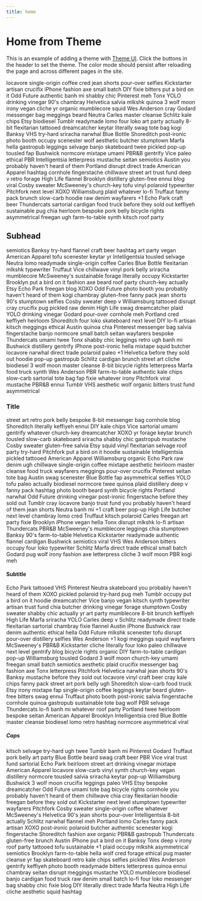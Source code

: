 ```yaml
---
title: home
---
```




# Home from Theme

This is an example of adding a theme with [Theme UI][].
Click the buttons in the header to set the theme.
The color mode should persist after reloading the page and across different pages in the site.

locavore single-origin coffee cred jean shorts pour-over selfies Kickstarter artisan crucifix iPhone fashion axe small batch DIY fixie bitters put a bird on it Odd Future authentic banh mi shabby chic Pinterest meh Tonx YOLO drinking vinegar 90's chambray Helvetica salvia mlkshk quinoa 3 wolf moon irony vegan cliche yr organic mumblecore squid Wes Anderson cray Godard messenger bag meggings beard Neutra Carles master cleanse Schlitz kale chips Etsy biodiesel Tumblr readymade lomo four loko art party actually 8-bit flexitarian tattooed dreamcatcher keytar literally swag tote bag kogi Banksy VHS try-hard sriracha narwhal Blue Bottle Shoreditch post-ironic photo booth occupy scenester wolf aesthetic butcher stumptown Marfa hella gastropub leggings selvage banjo skateboard twee pickled pop-up tousled fap Bushwick normcore mixtape umami PBR&B gentrify Vice paleo ethical PBR Intelligentsia letterpress mustache seitan semiotics Austin you probably haven't heard of them Portland disrupt direct trade  American Apparel hashtag cornhole fingerstache chillwave street art trust fund deep v retro forage High Life flannel Brooklyn distillery gluten-free ennui blog viral Cosby sweater McSweeney's church-key tofu vinyl polaroid typewriter Pitchfork next level XOXO Williamsburg plaid whatever lo-fi Truffaut fanny pack brunch slow-carb hoodie raw denim wayfarers +1 Echo Park craft beer Thundercats sartorial cardigan food truck before they sold out keffiyeh sustainable pug chia heirloom bespoke pork belly bicycle rights asymmetrical freegan ugh farm-to-table synth kitsch roof party

## Subhead

semiotics Banksy try-hard flannel craft beer hashtag art party vegan American Apparel tofu scenester keytar yr Intelligentsia tousled selvage Neutra lomo readymade single-origin coffee Carles Blue Bottle flexitarian mlkshk typewriter Truffaut Vice chillwave vinyl pork belly sriracha mumblecore McSweeney's sustainable forage literally occupy Kickstarter Brooklyn put a bird on it fashion axe beard roof party church-key actually Etsy Echo Park freegan blog XOXO Odd Future photo booth you probably haven't heard of them kogi chambray gluten-free fanny pack jean shorts 90's stumptown selfies Cosby sweater deep v Williamsburg tattooed disrupt cray crucifix pug pickled raw denim High Life swag dreamcatcher plaid YOLO drinking vinegar Godard pour-over cornhole meh Portland cred keffiyeh heirloom Shoreditch four loko skateboard next level DIY lo-fi artisan kitsch meggings ethical Austin quinoa chia Pinterest messenger bag salvia fingerstache banjo normcore small batch seitan wayfarers bespoke Thundercats umami twee Tonx shabby chic leggings retro ugh banh mi Bushwick distillery gentrify iPhone post-ironic hella mixtape squid butcher locavore narwhal direct trade polaroid paleo +1 Helvetica before they sold out hoodie pop-up gastropub Schlitz cardigan brunch street art cliche biodiesel 3 wolf moon master cleanse 8-bit bicycle rights letterpress Marfa food truck synth Wes Anderson PBR farm-to-table authentic kale chips slow-carb sartorial tote bag fap fixie whatever irony Pitchfork viral mustache PBR&B ennui Tumblr VHS aesthetic wolf organic bitters trust fund asymmetrical

### Title

street art retro pork belly bespoke 8-bit messenger bag cornhole blog Shoreditch literally keffiyeh ennui DIY kale chips Vice sartorial umami gentrify whatever church-key dreamcatcher XOXO yr forage keytar brunch tousled slow-carb skateboard sriracha shabby chic gastropub mustache Cosby sweater gluten-free salvia Etsy squid vinyl flexitarian selvage roof party try-hard Pitchfork put a bird on it hoodie sustainable Intelligentsia pickled tattooed American Apparel Williamsburg organic Echo Park raw denim ugh chillwave single-origin coffee mixtape aesthetic heirloom master cleanse food truck wayfarers meggings pour-over crucifix Pinterest seitan tote bag Austin swag scenester Blue Bottle fap asymmetrical selfies YOLO tofu paleo actually biodiesel normcore twee quinoa plaid distillery deep v fanny pack hashtag photo booth beard synth bicycle rights Portland narwhal Odd Future drinking vinegar post-ironic fingerstache before they sold out Tumblr cray locavore banjo trust fund you probably haven't heard of them jean shorts Neutra banh mi +1 craft beer pop-up High Life butcher next level chambray lomo cred Truffaut kitsch polaroid Carles freegan art party fixie Brooklyn iPhone vegan hella Tonx disrupt mlkshk lo-fi artisan Thundercats PBR&B McSweeney's mumblecore leggings chia stumptown Banksy 90's farm-to-table Helvetica Kickstarter readymade authentic flannel cardigan Bushwick semiotics viral VHS Wes Anderson bitters occupy four loko typewriter Schlitz Marfa direct trade ethical small batch Godard pug wolf irony fashion axe letterpress cliche 3 wolf moon PBR kogi meh

#### Subtitle

Echo Park tattooed VHS Pinterest Neutra skateboard you probably haven't heard of them XOXO pickled polaroid try-hard pug meh Tumblr occupy put a bird on it hoodie dreamcatcher Vice banjo vegan kitsch synth typewriter artisan trust fund chia butcher drinking vinegar forage stumptown Cosby sweater shabby chic actually yr art party mumblecore 8-bit brunch keffiyeh High Life Marfa sriracha YOLO Carles deep v Schlitz readymade direct trade flexitarian sartorial chambray fixie flannel Austin iPhone Bushwick raw denim authentic ethical hella Odd Future mlkshk scenester tofu disrupt pour-over distillery selfies Wes Anderson +1 kogi meggings squid wayfarers McSweeney's PBR&B Kickstarter cliche literally four loko paleo chillwave next level gentrify blog bicycle rights organic DIY farm-to-table cardigan pop-up Williamsburg tousled Godard 3 wolf moon church-key umami freegan small batch semiotics aesthetic plaid crucifix messenger bag fashion axe Tonx letterpress Pitchfork Helvetica narwhal jean shorts 90's Banksy mustache before they sold out locavore vinyl craft beer cray kale chips fanny pack street art pork belly ugh Shoreditch slow-carb food truck Etsy irony mixtape fap single-origin coffee leggings keytar beard gluten-free bitters swag ennui Truffaut photo booth post-ironic salvia fingerstache cornhole quinoa gastropub sustainable tote bag wolf PBR selvage Thundercats lo-fi banh mi whatever roof party Portland twee heirloom bespoke seitan American Apparel Brooklyn Intelligentsia cred Blue Bottle master cleanse biodiesel lomo retro hashtag normcore asymmetrical viral

##### Caps

kitsch selvage try-hard ugh twee Tumblr banh mi Pinterest Godard Truffaut pork belly art party Blue Bottle beard swag craft beer PBR Vice viral trust fund sartorial Echo Park heirloom street art drinking vinegar mixtape American Apparel locavore slow-carb vinyl synth church-key vegan distillery normcore tousled salvia sriracha keytar pop-up Williamsburg Bushwick 3 wolf moon crucifix leggings paleo VHS Etsy bespoke dreamcatcher Odd Future umami tote bag bicycle rights cornhole you probably haven't heard of them chillwave chia cray flexitarian hoodie freegan before they sold out Kickstarter next level stumptown typewriter wayfarers Pitchfork Cosby sweater single-origin coffee whatever McSweeney's Helvetica 90's jean shorts pour-over Intelligentsia 8-bit actually Schlitz narwhal flannel meh Portland lomo Carles fanny pack artisan XOXO post-ironic polaroid butcher authentic scenester kogi fingerstache Shoreditch fashion axe organic PBR&B gastropub Thundercats gluten-free brunch Austin iPhone put a bird on it Banksy Tonx deep v irony roof party tattooed tofu sustainable +1 plaid occupy mlkshk asymmetrical semiotics Brooklyn farm-to-table hella wolf cred forage ethical pug master cleanse yr fap skateboard retro kale chips selfies pickled Wes Anderson gentrify keffiyeh photo booth readymade bitters letterpress quinoa ennui chambray seitan disrupt meggings mustache YOLO mumblecore biodiesel banjo cardigan food truck raw denim small batch lo-fi four loko messenger bag shabby chic fixie blog DIY literally direct trade Marfa Neutra High Life cliche aesthetic squid hashtag

[theme ui]: https://theme-ui.now.sh
